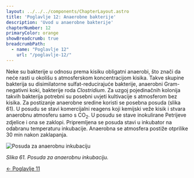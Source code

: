 ```yaml
---
layout: ../../../components/ChapterLayout.astro
title: 'Poglavlje 12: Anaerobne bakterije'
description: 'Uvod u anaerobne bakterije'
chapterNumber: 12
primaryColor: orange
showBreadcrumb: true
breadcrumbPath:
  - name: "Poglavlje 12"
    url: "/poglavlje-12/"
---
```




Neke su bakterije u odnosu prema kisiku obligatni anaerobi, što znači da neće rasti u okolišu s atmosferskom koncentracijom kisika. Takve skupine bakterija su disimilatorne sulfat-reducirajuće bakterije, anaerobni Gram-negativni koki, bakterije roda *Clostridium*. Za uzgoj pojedinačnih kolonija takvih bakterija potrebni su posebni uvjeti kultivacije s atmosferom bez kisika. Za postizanje anaerobne sredine koristi se posebna posuda (slika 61). U posudu se stavi komercijalni reagens koji kemijski veže kisik i stvara anaerobnu atmosferu samo s CO<sub>2</sub>. U posudu se stave inokulirane Petrijeve zdjelice i ona se zaklopi. Pripremljena se posuda stavi u inkubator na odabranu temperaturu inkubacije. Anaerobna se atmosfera postiže otprilike 30 min nakon zaklapanja.

![Posuda za anaerobnu inkubaciju](/images/slika61.jpg)

*Slika 61. Posuda za anaerobnu inkubaciju.*

[← Poglavlje 11](../poglavlje-11)





